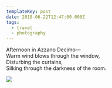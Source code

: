 ```yaml
---
templateKey: post
date: 2018-06-22T12:47:00.000Z
tags:
  - travel
  - photography
---
```

Afternoon in Azzano Decimo—<br/>
Warm wind blows through the window,<br/>
Disturbing the curtains,<br/>
Silking through the darkness of the room.

![](../../assets/photos/20180622-IMG_1145.jpg)
